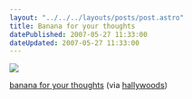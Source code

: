 ```yaml
---
layout: "../../../layouts/posts/post.astro"
title: Banana for your thoughts
datePublished: 2007-05-27 11:33:00
dateUpdated: 2007-05-27 11:33:00
---
```


![](/images/notes/banana-for-your-thoughts.jpg)

[banana for your thoughts](https://www.flickr.com/photos/hallywoods/472289819/) (via
[hallywoods](http://flickr.com/photos/hallywoods))
